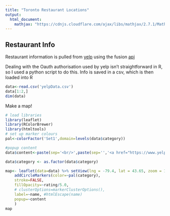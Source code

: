 ```yaml
---
title: "Toronto Restaurant Locations"
output:
  html_document:
    mathjax: "https://cdnjs.cloudflare.com/ajax/libs/mathjax/2.7.1/MathJax.js?config=TeX-AMS-MML_HTMLorMML"
---
```


## Restaurant Info
Restaurant information is pulled from [yelp](www.yelp.ca) using the fusion [api](https://www.yelp.ca/developers/documentation/v3)

Dealing with the Oauth authorisation used by yelp isn't straightforward in R, so I used a python script to do this. Info is saved in a csv, which is then loaded into R

```r
data<-read.csv('yelpData.csv')
data[1:2,]
dim(data)
```

Make a map!

```r
# load libraries
library(leaflet)
library(RColorBrewer)
library(htmltools)
# set up marker colours
pal<-colorFactor('Set1',domain=levels(data$category))

#popup content
data$content<-paste(sep='<br/>',paste(sep='','<a href="https://www.yelp.ca/biz/',data$yelpid,'">',data$name,'</a>'),data$rating,paste(data$reviews,'reviews'))

data$category <- as.factor(data$category)

map<- leaflet(data=data) %>% setView(lng = -79.4, lat = 43.65, zoom = 12) %>% addTiles() %>% 
    addCircleMarkers(color=~pal(category),
    stroke=FALSE,
    fillOpacity=~rating/5.0,
    # clusterOptions=markerClusterOptions(),
    label=~name, #htmlEscape(name)
    popup=~content
    )
map
```


